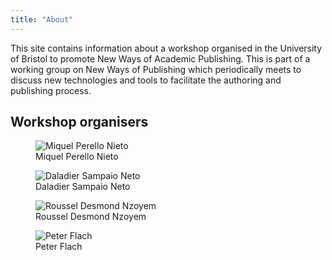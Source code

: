 ```yaml
---
title: "About"
---
```


This site contains information about a workshop organised in the University of
Bristol to promote New Ways of Academic Publishing. This is part of a working
group on New Ways of Publishing which periodically meets to discuss new
technologies and tools to facilitate the authoring and publishing process.

## Workshop organisers

::: {layout-nrow=1}
![Miquel Perello Nieto](images/miquel.jpg){fig-align="left"}

![Daladier Sampaio Neto](images/daladier.jpeg){fig-align="left"}

![Roussel Desmond Nzoyem](images/roussel.jpg){fig-align="left"}

![Peter Flach](images/peter.jpg){fig-align="left"}
:::
